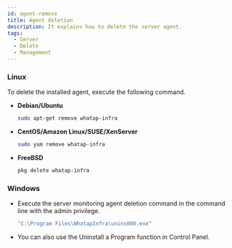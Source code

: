 ```yaml
---
id: agent-remove
title: Agent deletion
description: It explains how to delete the server agent.
tags:
  - Server
  - Delete
  - Management
---
```


### Linux

To delete the installed agent, execute the following command.

-   **Debian/Ubuntu**
    ```bash title=SH
    sudo apt-get remove whatap-infra
    ```
-   **CentOS/Amazon Linux/SUSE/XenServer**
    ```bash title=SH
    sudo yum remove whatap-infra
    ```
-   **FreeBSD**
    ```bash title=SH
    pkg delete whatap-infra
    ```

### Windows

-   Execute the server monitoring agent deletion command in the command line with the admin privilege. 
    ```bash title=SH
    "C:\Program Files\WhatapInfra\unins000.exe"
    ```
-   You can also use the Uninstall a Program function in Control Panel.
